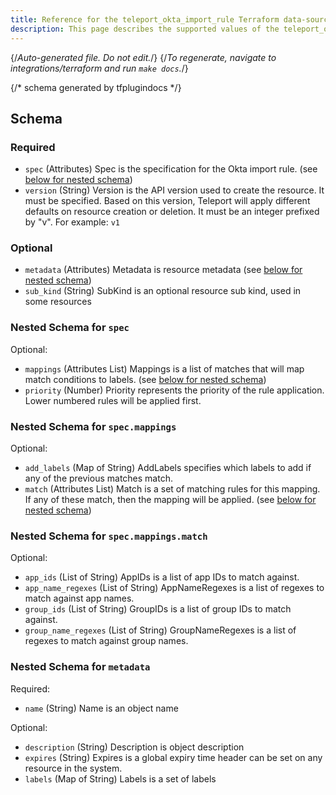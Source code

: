 ```yaml
---
title: Reference for the teleport_okta_import_rule Terraform data-source
description: This page describes the supported values of the teleport_okta_import_rule data-source of the Teleport Terraform provider.
---
```


{/*Auto-generated file. Do not edit.*/}
{/*To regenerate, navigate to integrations/terraform and run `make docs`.*/}





{/*  schema generated by tfplugindocs */}
## Schema

### Required

- `spec` (Attributes) Spec is the specification for the Okta import rule. (see [below for nested schema](#nested-schema-for-spec))
- `version` (String) Version is the API version used to create the resource. It must be specified. Based on this version, Teleport will apply different defaults on resource creation or deletion. It must be an integer prefixed by "v". For example: `v1`

### Optional

- `metadata` (Attributes) Metadata is resource metadata (see [below for nested schema](#nested-schema-for-metadata))
- `sub_kind` (String) SubKind is an optional resource sub kind, used in some resources

### Nested Schema for `spec`

Optional:

- `mappings` (Attributes List) Mappings is a list of matches that will map match conditions to labels. (see [below for nested schema](#nested-schema-for-specmappings))
- `priority` (Number) Priority represents the priority of the rule application. Lower numbered rules will be applied first.

### Nested Schema for `spec.mappings`

Optional:

- `add_labels` (Map of String) AddLabels specifies which labels to add if any of the previous matches match.
- `match` (Attributes List) Match is a set of matching rules for this mapping. If any of these match, then the mapping will be applied. (see [below for nested schema](#nested-schema-for-specmappingsmatch))

### Nested Schema for `spec.mappings.match`

Optional:

- `app_ids` (List of String) AppIDs is a list of app IDs to match against.
- `app_name_regexes` (List of String) AppNameRegexes is a list of regexes to match against app names.
- `group_ids` (List of String) GroupIDs is a list of group IDs to match against.
- `group_name_regexes` (List of String) GroupNameRegexes is a list of regexes to match against group names.




### Nested Schema for `metadata`

Required:

- `name` (String) Name is an object name

Optional:

- `description` (String) Description is object description
- `expires` (String) Expires is a global expiry time header can be set on any resource in the system.
- `labels` (Map of String) Labels is a set of labels

